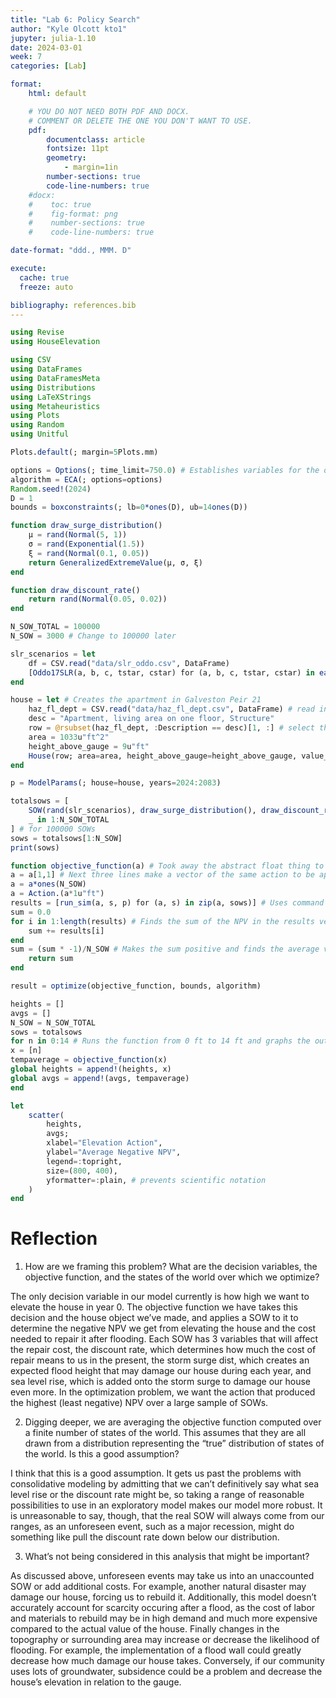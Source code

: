 ```yaml
---
title: "Lab 6: Policy Search"
author: "Kyle Olcott kto1"
jupyter: julia-1.10
date: 2024-03-01
week: 7
categories: [Lab]

format: 
    html: default

    # YOU DO NOT NEED BOTH PDF AND DOCX.
    # COMMENT OR DELETE THE ONE YOU DON'T WANT TO USE.
    pdf:
        documentclass: article
        fontsize: 11pt
        geometry:
            - margin=1in  
        number-sections: true
        code-line-numbers: true
    #docx: 
    #    toc: true
    #    fig-format: png
    #    number-sections: true
    #    code-line-numbers: true

date-format: "ddd., MMM. D"

execute: 
  cache: true
  freeze: auto

bibliography: references.bib
---
```


```julia
using Revise
using HouseElevation

using CSV
using DataFrames
using DataFramesMeta
using Distributions
using LaTeXStrings
using Metaheuristics
using Plots
using Random
using Unitful

Plots.default(; margin=5Plots.mm)
```

```julia
options = Options(; time_limit=750.0) # Establishes variables for the optimization function
algorithm = ECA(; options=options)
Random.seed!(2024)
D = 1
bounds = boxconstraints(; lb=0*ones(D), ub=14ones(D))
```

```julia
function draw_surge_distribution()
    μ = rand(Normal(5, 1))
    σ = rand(Exponential(1.5))
    ξ = rand(Normal(0.1, 0.05))
    return GeneralizedExtremeValue(μ, σ, ξ)
end
```

```julia
function draw_discount_rate()
    return rand(Normal(0.05, 0.02))
end
```

```julia
N_SOW_TOTAL = 100000
N_SOW = 3000 # Change to 100000 later

slr_scenarios = let
    df = CSV.read("data/slr_oddo.csv", DataFrame)
    [Oddo17SLR(a, b, c, tstar, cstar) for (a, b, c, tstar, cstar) in eachrow(df)]
end

house = let # Creates the apartment in Galveston Peir 21
    haz_fl_dept = CSV.read("data/haz_fl_dept.csv", DataFrame) # read in the file
    desc = "Apartment, living area on one floor, Structure"
    row = @rsubset(haz_fl_dept, :Description == desc)[1, :] # select the row I want
    area = 1033u"ft^2"
    height_above_gauge = 9u"ft"
    House(row; area=area, height_above_gauge=height_above_gauge, value_usd=316_298)
end

p = ModelParams(; house=house, years=2024:2083)

totalsows = [
    SOW(rand(slr_scenarios), draw_surge_distribution(), draw_discount_rate()) for # Creates N_SOW state of worlds (SOWs)
    _ in 1:N_SOW_TOTAL
] # for 100000 SOWs
sows = totalsows[1:N_SOW]
print(sows)
```

```julia
function objective_function(a) # Took away the abstract float thing to make the constraints work as they are vectors
a = a[1,1] # Next three lines make a vector of the same action to be applied to the SOWs
a = a*ones(N_SOW)
a = Action.(a*1u"ft")
results = [run_sim(a, s, p) for (a, s) in zip(a, sows)] # Uses command from lab 5 with the action vector made above
sum = 0.0    
for i in 1:length(results) # Finds the sum of the NPV in the results vector
    sum += results[i]
end
sum = (sum * -1)/N_SOW # Makes the sum positive and finds the average value
    return sum
end
```

```julia
result = optimize(objective_function, bounds, algorithm)
```

```julia
heights = [] 
avgs = []
N_SOW = N_SOW_TOTAL
sows = totalsows
for n in 0:14 # Runs the function from 0 ft to 14 ft and graphs the output
x = [n]
tempaverage = objective_function(x) 
global heights = append!(heights, x)
global avgs = append!(avgs, tempaverage)
end

let
    scatter(
        heights,
        avgs;
        xlabel="Elevation Action",
        ylabel="Average Negative NPV",
        legend=:topright,
        size=(800, 400),
        yformatter=:plain, # prevents scientific notation
    )
end
```

# Reflection

1. How are we framing this problem? What are the decision variables, the objective function, and the states of the world over which we optimize?

The only decision variable in our model currently is how high we want to elevate the house in year 0. The objective function we have takes this decision and the house object we've made, and applies a SOW to it to determine the negative NPV we get from elevating the house and the cost needed to repair it after flooding. Each SOW has 3 variables that will affect the repair cost, the discount rate, which determines how much the cost of repair means to us in the present, the storm surge dist, which creates an expected flood height that may damage our house during each year, and sea level rise, which is added onto the storm surge to damage our house even more. In the optimization problem, we want the action that produced the highest (least negative) NPV over a large sample of SOWs.

2. Digging deeper, we are averaging the objective function computed over a finite number of states of the world. This assumes that they are all drawn from a distribution representing the “true” distribution of states of the world. Is this a good assumption?

I think that this is a good assumption. It gets us past the problems with consolidative modeling by admitting that we can't definitively say what sea level rise or the discount rate might be, so taking a range of reasonable possibilities to use in an exploratory model makes our model more robust. It is unreasonable to say, though, that the real SOW will always come from our ranges, as an unforeseen event, such as a major recession, might do something like pull the discount rate down below our distribution.

3. What’s not being considered in this analysis that might be important?

As discussed above, unforeseen events may take us into an unaccounted SOW or add additional costs. For example, another natural disaster may damage our house, forcing us to rebuild it. Additionally, this model doesn't accurately account for scarcity occuring after a flood, as the cost of labor and materials to rebuild may be in high demand and much more expensive compared to the actual value of the house. Finally changes in the topography or surrounding area may increase or decrease the likelihood of flooding. For example, the implementation of a flood wall could greatly decrease how much damage our house takes. Conversely, if our community uses lots of groundwater, subsidence could be a problem and decrease the house's elevation in relation to the gauge.

